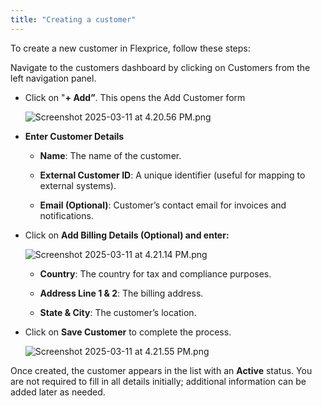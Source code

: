 ```yaml
---
title: "Creating a customer"
---
```


To create a new customer in Flexprice, follow these steps:

Navigate to the customers dashboard by clicking on Customers from the left navigation panel.

* Click on "**+ Add”**. This opens the Add Customer form

  ![Screenshot 2025-03-11 at 4.20.56 PM.png](/public/images/docs/Customers/Creating%20a%20customer/Screenshot_2025-03-11_at_4.20.56_PM.png)

* **Enter Customer Details**

  * **Name**: The name of the customer.

  * **External Customer ID**: A unique identifier (useful for mapping to external systems).

  * **Email (Optional)**: Customer’s contact email for invoices and notifications.

* Click on **Add Billing Details (Optional) and enter:**

  ![Screenshot 2025-03-11 at 4.21.14 PM.png](/public/images/docs/Customers/Creating%20a%20customer/Screenshot_2025-03-11_at_4.21.14_PM.png)

  * **Country**: The country for tax and compliance purposes.

  * **Address Line 1 & 2**: The billing address.

  * **State & City**: The customer’s location.

* Click on **Save Customer** to complete the process.

  ![Screenshot 2025-03-11 at 4.21.55 PM.png](/public/images/docs/Customers/Creating%20a%20customer/Screenshot_2025-03-11_at_4.21.55_PM.png)

Once created, the customer appears in the list with an **Active** status. You are not required to fill in all details initially; additional information can be added later as needed.